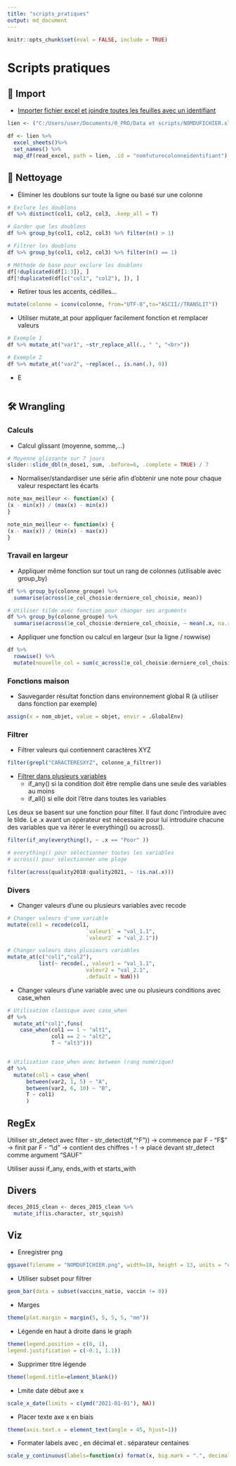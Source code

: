 ---
title: "scripts_pratiques"
output: md_document
---

```{r setup, include=FALSE}
knitr::opts_chunk$set(eval = FALSE, include = TRUE)
```

# Scripts pratiques

## 📂 Import

-   [Importer fichier excel et joindre toutes les feuilles avec un identifiant](https://dominicroye.github.io/en/2019/import-excel-sheets-with-r/)

```{r}
lien <- ("C:/Users/user/Documents/0_PRO/Data et scripts/NOMDUFICHIER.xlsx")

df <- lien %>%
  excel_sheets()%>%
  set_names() %>%
  map_df(read_excel, path = lien, .id = "nomfuturecolonneidentifiant")
```

## 🧹 Nettoyage

-   Éliminer les doublons sur toute la ligne ou basé sur une colonne

```{r}

# Exclure les doublons
df %>% distinct(col1, col2, col3, .keep_all = T)

# Garder que les doublons
df %>% group_by(col1, col2, col3) %>% filter(n() > 1)

# Filtrer les doublons
df %>% group_by(col1, col2, col3) %>% filter(n() == 1)

# Méthode de base pour exclure les doublons
df[!duplicated(df[1:3]), ]
df[!duplicated(df[c("col1", "col2"), ]), ]
```

-   Retirer tous les accents, cédilles...

```{r}
mutate(colonne = iconv(colonne, from="UTF-8",to="ASCII//TRANSLIT"))
```

-   Utiliser mutate_at pour appliquer facilement fonction et remplacer valeurs

```{r}
# Exemple 1
df %>% mutate_at("var1", ~str_replace_all(., " ", "<br>"))

# Exemple 2
df %>% mutate_at("var2", ~replace(., is.nan(.), 0))
```

-   E

```{r}

```

## 🛠 Wrangling

### Calculs

-   Calcul glissant (moyenne, somme,...)

```{r}
# Moyenne glissante sur 7 jours
slider::slide_dbl(n_dose1, sum, .before=6, .complete = TRUE) / 7
```

-   Normaliser/standardiser une série afin d'obtenir une note pour chaque valeur respectant les écarts

```{r}
note_max_meilleur <- function(x) {
(x - min(x)) / (max(x) - min(x))
}

note_min_meilleur <- function(x) {
(x - max(x)) / (min(x) - max(x))
}
```

### Travail en largeur

-   Appliquer même fonction sur tout un rang de colonnes (utilisable avec group_by)

```{r}
df %>% group_by(colonne_groupe) %>%
  summarise(across(1e_col_choisie:derniere_col_choisie, mean))

# Utiliser tilde avec fonction pour changer ses arguments
df %>% group_by(colonne_groupe) %>%
  summarise(across(1e_col_choisie:derniere_col_choisie, ~ mean(.x, na.rm = TRUE)))
```

-   Appliquer une fonction ou calcul en largeur (sur la ligne / rowwise)

```{r}
df %>%
  rowwise() %>%
  mutate(nouvelle_col = sum(c_across(1e_col_choisie:derniere_col_choisie)) / 4)
```

### Fonctions maison

-   Sauvegarder résultat fonction dans environnement global R (à utiliser dans fonction par exemple)

```{r}
assign(x = nom_objet, value = objet, envir = .GlobalEnv)
```

### Filtrer

-   Filtrer valeurs qui contiennent caractères XYZ

```{r}
filter(grepl("CARACTERESXYZ", colonne_a_filtrer))
```

-   [Filtrer dans plusieurs variables](https://dplyr.tidyverse.org/reference/filter_all.html#arguments)
    -   if_any() si la condition doit être remplie dans une seule des variables au moins
    -   if_all() si elle doit l'être dans toutes les variables

Les deux se basent sur une fonction pour filter. Il faut donc l'introduire avec le tilde. Le .x avant un opérateur est nécessaire pour lui introduire chacune des variables que va itérer le everything() ou across().

```{r}
filter(if_any(everything(), ~ .x == "Poor" ))

# everything() pour sélectionner toutes les variables
# across() pour sélectionner une plage

filter(across(quality2018:quality2021, ~ !is.na(.x)))
```

### Divers

-   Changer valeurs d'une ou plusieurs variables avec recode

```{r}
# Changer valeurs d'une variable
mutate(col1 = recode(col1, 
                         `valeur1` = "val_1.1",
                         `valeur2` = "val_2.1"))

# Changer valeurs dans plusieurs variables 
mutate_at(c("col1","col2"), 
          list(~ recode(., valeur1 = "val_1.1",
                         valeur2 = "val_2.1",
                         .default = NaN))) 
```

-   Changer valeurs d'une variable avec une ou plusieurs conditions avec case_when

```{r}
# Utilisation classique avec case_when
df %>% 
  mutate_at("col1",funs(
    case_when(col1 == 1 ~ "alt1",
              col1 == 2 ~ "alt2",
              T ~ "alt3")))


# Utilisation case_when avec between (rang numérique)
df %>% 
  mutate(col1 = case_when(
      between(var2, 1, 5) ~ "A",
      between(var2, 6, 10) ~ "B",
      T ~ col1)
      )
```

## RegEx

Utiliser str_detect avec filter - str_detect(df,"\^F")) -\> commence par F - "F\$" -\> finit par F - "\\d" -\> contient des chiffres - ! -\> placé devant str_detect comme argument "SAUF"

Utiliser aussi if_any, ends_with et starts_with

## Divers

```{r}
deces_2015_clean <- deces_2015_clean %>%
  mutate_if(is.character, str_squish)
```

## Viz

-   Enregistrer png

```{r}
ggsave(filename = "NOMDUFICHIER.png", width=18, height = 13, units = "cm",type="cairo-png")
```

-   Utiliser subset pour filtrer

```{r}
geom_bar(data = subset(vaccins_natio, vaccin != 0))
```

-   Marges

```{r}
theme(plot.margin = margin(5, 5, 5, 5, "mm"))
```

-   Légende en haut à droite dans le graph

```{r}
theme(legend.position = c(0, 1), 
legend.justification = c(-0.1, 1.1))
```

-   Supprimer titre légende

```{r}
theme(legend.title=element_blank())
```

-   Lmite date début axe x

```{r}
scale_x_date(limits = c(ymd("2021-01-01"), NA))
```

-   Placer texte axe x en biais

```{r}
theme(axis.text.x = element_text(angle = 45, hjust=1))
```

-   Formater labels avec , en décimal et . séparateur centaines

```{r}
scale_y_continuous(labels=function(x) format(x, big.mark = ".", decimal.mark = ",", scientific = FALSE))
```
